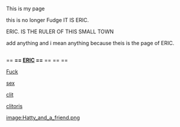 This is my page 

this is no longer Fudge
IT IS ERIC.


ERIC. IS THE RULER OF THIS SMALL TOWN

add anything and i mean anything because theis is the page of ERIC.




== == == '''== [[ERIC]] ==''' == == ==



[[Fuck]]

[[sex]]

[[clit]]

[[clitoris]]


[[image:Hatty_and_a_friend.png]]